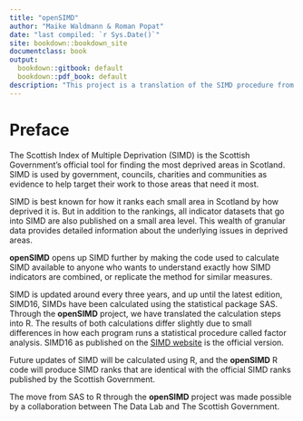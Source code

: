 ```yaml
---
title: "openSIMD"
author: "Maike Waldmann & Roman Popat"
date: "last compiled: `r Sys.Date()`"
site: bookdown::bookdown_site
documentclass: book
output:
  bookdown::gitbook: default
  bookdown::pdf_book: default
description: "This project is a translation of the SIMD procedure from SAS into R."
---
```


# Preface

The Scottish Index of Multiple Deprivation (SIMD) is the Scottish Government's official tool for finding the most deprived areas in Scotland. SIMD is used by government, councils, charities and communities as evidence to help target their work to those areas that need it most.

SIMD is best known for how it ranks each small area in Scotland by how deprived it is. But in addition to the rankings, all indicator datasets that go into SIMD are also published on a small area level. This wealth of granular data provides detailed information about the underlying issues in deprived areas. 

**openSIMD** opens up SIMD further by making the code used to calculate SIMD available to anyone who wants to understand exactly how SIMD indicators are combined, or replicate the method for similar measures. 

SIMD is updated around every three years, and up until the latest edition, SIMD16, SIMDs have been calculated using the statistical package SAS. Through the **openSIMD** project, we have translated the calculation steps into R. The results of both calculations differ slightly due to small differences in how each program runs a statistical procedure called factor analysis. SIMD16 as published on the [SIMD website](www.gov.scot/SIMD) is the official version.

Future updates of SIMD will be calculated using R, and the **openSIMD** R code will produce SIMD ranks that are identical with the official SIMD ranks published by the Scottish Government.

The move from SAS to R through the **openSIMD** project was made possible by a collaboration between The Data Lab and The Scottish Government.
